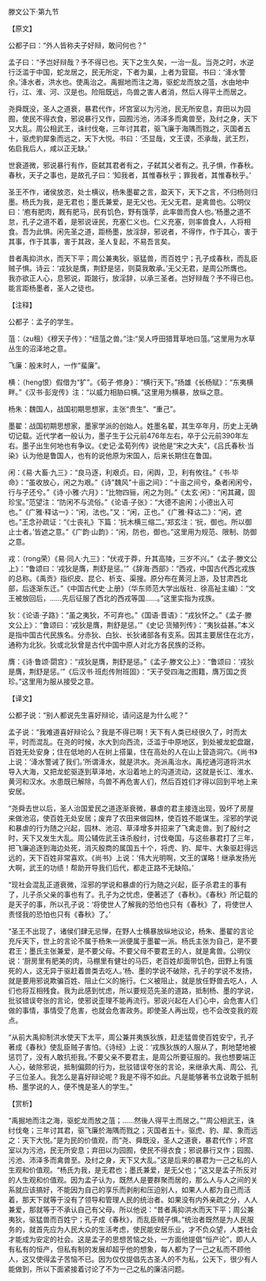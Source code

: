 

滕文公下·第九节

【原文】

公都子曰：“外人皆称夫子好辩，敢问何也？”

孟子曰：“予岂好辩哉？予不得已也。天下之生久矣，一治一乱。当尧之时，水逆行泛滥于中国，蛇龙居之，民无所定，下者为巢，上者为营窟。书曰：‘洚水警余。’洚水者，洪水也。使禹治之。禹掘地而注之海，驱蛇龙而放之菹，水由地中行，江、淮、河、汉是也。险阻既远，鸟兽之害人者消，然后人得平土而居之。

尧舜既没，圣人之道衰，暴君代作，坏宫室以为污池，民无所安息，弃田以为园囿，使民不得衣食，邪说暴行又作，园囿污池，沛泽多而禽兽至，及纣之身，天下又大乱。周公相武王，诛纣伐奄，三年讨其君，驱飞廉于海隅而戮之，灭国者五十，驱虎豹犀象而远之，天下大悦。书曰：‘丕显哉，文王谟，丕承哉，武王烈，佑启我后人，咸以正无缺。’

世衰道微，邪说暴行有作，臣弑其君者有之，子弑其父者有之。孔子惧，作春秋。春秋，天子之事也，是故孔子曰：‘知我者，其惟春秋乎；罪我者，其惟春秋乎。’

圣王不作，诸侯放恣，处士横议，杨朱墨翟之言，盈天下，天下之言，不归杨则归墨。杨氏为我，是无君也；墨氏兼爱，是无父也。无父无君。是禽兽也。公明仪曰：‘庖有肥肉，厩有肥马，民有饥色，野有饿莩，此率兽而食人也。’杨墨之道不怠，孔子之道不着，是邪说诬民，充塞仁义也。仁义充塞，则率兽食人，人将相食。吾为此惧。闲先圣之道，距杨墨，放淫辞，邪说者，不得作，作于其心，害于其事，作于其事，害于其政，圣人复起，不易吾言矣。

昔者禹抑洪水，而天下平；周公兼夷狄，驱猛兽，而百姓宁；孔子成春秋，而乱臣贼子惧。诗云：‘戎狄是膺，荆舒是惩，则莫我敢承。’无父无君，是周公所膺也。我亦欲正人心，息邪说，距跛行，放淫辞，以承三圣者。岂好辩哉？予不得已也。能言距杨墨者，圣人之徒也。

【注释】

公都子：孟子的学生。

菹：（zu租）《穆天子传》：“纽菹之兽。”注:“吴人呼田猎茸草地曰菹。”这里用为水草丛生的沼泽地之意。

飞廉：殷末时人，一作“蜚廉”。

横：（heng恨）假借为“犷”。《荀子·修身》：“横行天下。”扬雄《长杨赋》：“东夷横畔。”《汉书·彭宠传》注：“以威力相胁曰横。”这里用为横暴，放纵之意。

杨朱：魏国人，战国初期思想家，主张“贵生”、“重己”。

墨翟：战国初期思想家，墨家学派的创始人。姓墨名翟，其生卒年月，历史上无确切记载。近代学者一般认为，墨子生于公元前476年左右，卒于公元前390年左右。墨子出生何地也有争议。《史记·孟荀列传》说他是“宋之大夫”，《吕氏春秋·当染》认为他是鲁国人，也有的说他原为宋国人，后来长期住在鲁国。

闲：《易·大畜·九三》：“良马逐，利艰贞。曰，闲舆，卫，利有攸往。”《书·毕命》：“虽收放心，闲之为艰。”《诗"魏风"十亩之间》：“十亩之间兮，桑者闲闲兮，行与子还兮。”《诗·小雅·六月》：“比物四骊，闲之为则。”《太玄·闲》：“闲其藏，固珍宝。”范望注：“防闲不与流俗。”《论语·子张》：“大德不逾闲；小德出入可也。”《广雅·释诂一》：“闲，法也。”又：“闲，正也。”《广雅·释诂二》：“闲，遮也。”王念孙疏证：“《士丧礼》下篇：‘抏木横三缩二。’郑玄注：‘抏，御也。所以御止士者。’皆遮之意。”《广韵·山韵》：“闲，防也，御也。”这里用为规范、限制、防御之意。

戎：（rong荣）《易·同人·九三》：“伏戎于莽，升其高陵，三岁不兴。”《孟子·滕文公上》：“鲁颂曰：‘戎狄是膺，荆舒是惩。’”《辞海·西部》：“西戎，中国古代西北戎族的总称。《禹贡》指织皮、昆仑、析支、渠搜。原分布在黄河上游，及甘肃西北部，后逐渐东迁。”《中国古代史·上册》（华东师范大学出版社．徐高祉主编）：“文王被放回后，……先后征服了西北的西戎等国……。”这里实指为戎族。

狄：《论语·子路》：“虽之夷狄，不可弃也。”《国语·晋语》：“戎狄怀之。”《孟子·滕文公上》：“鲁颂曰：‘戎狄是膺，荆舒是惩。’”《史记·货殖列传》：“夷狄益甚。”本义是指中国古代民族名。分赤狄、白狄、长狄诸部各有支系。因其主要居住在北方，通称为北狄。狄或北狄曾是古代中国中原人对北方各民族的泛称。

膺：《诗·鲁颂·閟宫》：“戎狄是膺，荆舒是惩。”《孟子·滕文公上》：“鲁颂曰：‘戎狄是膺，荆舒是惩。’”《后汉书·班彪传附班固》：“天子受四海之图籍，膺万国之贡珍。”这里用为服从接受之意。

【译文】

公都子说：“别人都说先生喜好辩论，请问这是为什么呢？”

孟子说：“我难道喜好辩论么？我是不得已啊！天下有人类已经很久了，时而太平，时而混乱。在尧的时候，水大到向西流，泛滥于中原地区，到处被龙蛇盘踞，百姓无处安身；住在低地的人在树上搭巢，住在高处的人在山上营造洞穴。《尚书》上说：‘洚水警诫了我们。’所谓洚水，就是洪水。尧派禹治水。禹挖通河道将洪水导入大海，又把龙蛇驱逐到草泽地，水沿着地上的沟道流动，这就是长江、淮水、黄河和汉水。水患既已解除，鸟兽不再危害人们，然后百姓们才得以回到平地上来安居。

“尧舜去世以后，圣人治国爱民之道逐渐衰微，暴虐的君主接连出现，毁坏了房屋来做池沼，使百姓无处安居；废弃了农田来做园林，使百姓不能谋生。淫邪的学说和暴虐的行为随之兴起，园林、池沼、草泽增多并招来了飞禽走兽。到了殷纣之时，天下又发生大乱。周公辅佐武王诛杀殷纣，讨伐奄国，与这些暴君打了三年，把飞廉追逐到海边处死，消灭殷商的属国五十个，将虎、豹、犀牛、大象驱赶得远远的，天下百姓非常喜欢。《尚书》上说：‘伟大光明啊，文王的谋略！继承发扬光大啊，武王的功绩！帮助开导我们后代，都走正路不无缺陷。’

“现社会混乱正道衰微，淫邪的学说和暴虐的行为随之兴起，臣子杀君主的事有了，儿子杀父亲的事也有了。孔子为之忧虑，便著述了《春秋》。《春秋》所记载的是天子的事，所以孔子说：‘将使世人了解我的恐怕也只有《春秋》了，将使世人责怪我的恐怕也只有《春秋》了。’

“圣王不出现了，诸侯们肆无忌惮，在野人士横暴放纵地议论，杨朱、墨翟的言论充斥天下，世上的言论不属于杨朱一派便属于墨翟一派。杨氏主张为自己，是不要君王；墨氏主张兼爱，是不要父母。不要父母不要君王的人，就是禽兽。公明仪说：‘厨房里有肥美的肉，马棚里有健壮的马匹，老百姓却面带饥色，田野上有饿死的人，这无异于驱赶着兽类去吃人。’杨、墨的学说不破除，孔子的学说不发扬，就是要用邪说欺骗百姓、阻止仁义的施行。仁义被阻止，就是放任野兽去吃人，人们也将互相残食。我为此感到忧虑，所以要规范先圣的道路，抵制杨、墨的学说，批驳错误夸张的言论，使邪说歪理不能再流行。邪说兴起在人们心中，会危害人们做的事情，事情受了危害，也就会危害政务。即使圣人再出现，也不会改变我的观点。

“从前大禹抑制洪水使天下太平，周公兼并夷族狄族，赶走猛兽使百姓安宁，孔子著成《春秋》使乱臣贼子害怕。《诗经》上说：‘戎族狄族的人服从了，荆地楚地被惩罚了，没有人敢抗拒我。’不要父亲不要君主，是周公所要征服的。我也想要端正人心，破除邪说，抵制偏颇的行为，批驳错误夸张的言论，来继承大禹、周公、孔子三位圣人。我怎么是喜好辩论呢？我是不得不如此。凡是能够著书立说敢于抵制杨、墨学说的人，便不愧是圣人的学生。”

【赏析】

“禹掘地而注之海，驱蛇龙而放之菹；……然後人得平土而居之。”“周公相武王，诛纣伐奄；三年讨其君，驱飞廉於海隅而戮之；灭国者五十。驱虎、豹、犀、象而远之：天下大悦。”是为民的价值观，而“尧、舜既没，圣人之道衰，暴君代作；坏宫室以为污池，民无所安息；弃田以为园囿，使民不得衣食；邪说暴行又作；园囿、污池、沛泽多而禽兽至。及纣之身，天下又大乱。”这是后来的暴君为一己之私的人生观和价值观。“杨氏为我，是无君也；墨氏兼爱，是无父也；”这又是孟子所反对的人生观和价值观。因为孟子认为，既然人是要群聚而居的，那么人与人之间的关系就应该搞好，不能因为自己的享乐而剥削和压迫别人，如果人人都为自己而活着，那天下就等于没有了领导和管理人民的统治者。如果没有内外亲疏之分，人人兼爱，那就等于不承认自己有父母。所以他说：“昔者禹抑洪水而天下平；周公兼夷狄，驱猛兽而百姓宁；孔子成《春秋》，而乱臣贼子惧。”统治者既然是为人民服务的，就首先应为人民大众的生活考虑，使民能安居乐业，才不负众望，人类社会才能成为安定的社会。这是孟子的思想苦恼之处，一方面他提倡“恒产论”，即人人有私有的恒产，但私有制的发展却超乎他的想象，每人都为了一己之私而不顾他人，这又使得孟子苦恼不已。因为仅仅提倡先古圣人的不为私，公天下，很少有人能做到，所以下面紧接着讨论了不为一己之私的廉洁问题。

